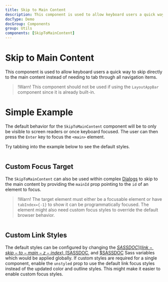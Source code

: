 ```yaml
---
title: Skip to Main Content
description: This component is used to allow keyboard users a quick way to skip directly to the main content instead of needing to tab through all navigation items.
docType: Demo
docGroup: Components
group: Utils
components: [SkipToMainContent]
---
```


# Skip to Main Content

This component is used to allow keyboard users a quick way to skip directly to
the main content instead of needing to tab through all navigation items.

> !Warn! This component should not be used if using the `LayoutAppBar` component
> since it is already built-in.

# Simple Example

The default behavior for the `SkipToMainContent` component will be to only be
visible to screen readers or once keyboard focused. The user can then press the
`Enter` key to focus the `<main>` element.

Try tabbing into the example below to see the default styles.

```demo source="./SimpleSkipToMainContentExample.tsx"

```

## Custom Focus Target

The `SkipToMainContent` can also be used within complex
[Dialogs](/components/dialogs) to skip to the main content by providing the
`mainId` prop pointing to the `id` of an element to focus.

> !Warn! The target element must either be a focusable element or have
> `tabIndex={-1}` to show it can be programmatically focused. The element might
> also need custom focus styles to override the default browser behavior.

```demo source="./CustomFocusTargetExample.tsx"

```

## Custom Link Styles

The default styles can be configured by changing the
[$SASSDOC](link-skip-to-main-z-index), [$SASSDOC](link-skip-to-main-styles),
and [$SASSDOC](link-skip-to-main-active-styles) Sass variables which would be
applied globally. If custom styles are required for a single component, enable
the `unstyled` prop to use the default link focus styles instead of the updated
color and outline styles. This might make it easier to enable custom focus
styles.

```demo source="./CustomLinkStylesExample.tsx"

```
